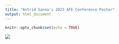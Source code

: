 ```yaml
---
title: "Astrid Sanna's 2023 AFE Conference Poster"
output: html_document
---
```


```r
knitr::opts_chunk$set(echo = TRUE)
```

<style>
h1.title {
  text-align: center;
  font-size: 24px; /* Or any other size you prefer */
}
</style>

![](AFE_poster_v7.png)